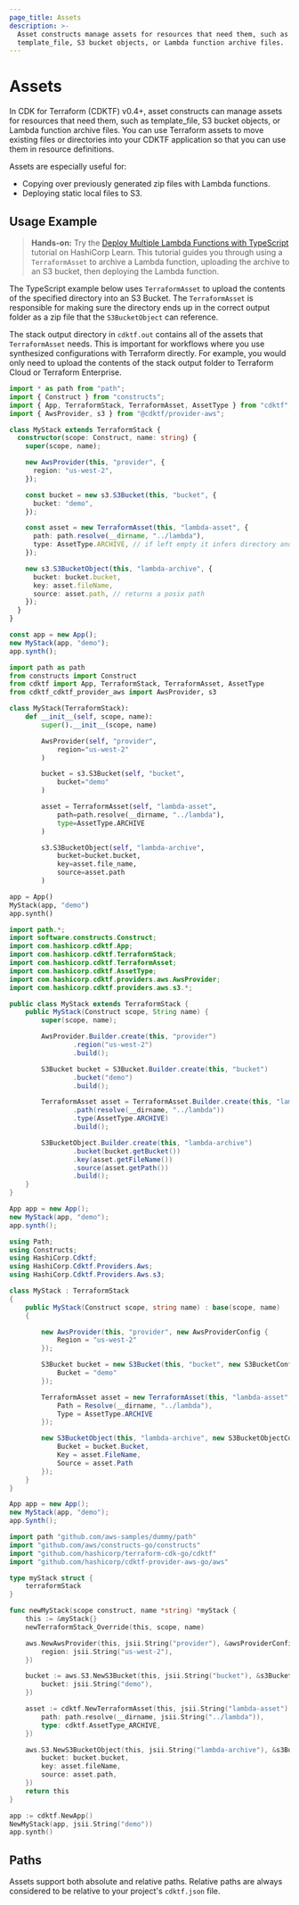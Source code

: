 ```yaml
---
page_title: Assets
description: >-
  Asset constructs manage assets for resources that need them, such as
  template_file, S3 bucket objects, or Lambda function archive files.
---
```


# Assets

In CDK for Terraform (CDKTF) v0.4+, asset constructs can manage assets for resources that need them, such as template_file, S3 bucket objects, or Lambda function archive files. You can use Terraform assets to move existing files or directories into your CDKTF application so that you can use them in resource definitions.

Assets are especially useful for:

- Copying over previously generated zip files with Lambda functions.
- Deploying static local files to S3.

## Usage Example

> **Hands-on:** Try the [Deploy Multiple Lambda Functions with TypeScript](https://learn.hashicorp.com/tutorials/terraform/cdktf-assets-stacks-lambda?in=terraform/cdktf) tutorial on HashiCorp Learn. This tutorial guides you through using a `TerraformAsset` to archive a Lambda function, uploading the archive to an S3 bucket, then deploying the Lambda function.

The TypeScript example below uses `TerraformAsset` to upload the contents of the specified directory into an S3 Bucket. The `TerraformAsset` is responsible for making sure the directory ends up in the correct output folder as a zip file that the `S3BucketObject` can reference.

The stack output directory in `cdktf.out` contains all of the assets that `TerraformAsset` needs. This is important for workflows where you use synthesized configurations with Terraform directly. For example, you would only need to upload the contents of the stack output folder to Terraform Cloud or Terraform Enterprise.

<CodeTabs>

```ts
import * as path from "path";
import { Construct } from "constructs";
import { App, TerraformStack, TerraformAsset, AssetType } from "cdktf";
import { AwsProvider, s3 } from "@cdktf/provider-aws";

class MyStack extends TerraformStack {
  constructor(scope: Construct, name: string) {
    super(scope, name);

    new AwsProvider(this, "provider", {
      region: "us-west-2",
    });

    const bucket = new s3.S3Bucket(this, "bucket", {
      bucket: "demo",
    });

    const asset = new TerraformAsset(this, "lambda-asset", {
      path: path.resolve(__dirname, "../lambda"),
      type: AssetType.ARCHIVE, // if left empty it infers directory and file
    });

    new s3.S3BucketObject(this, "lambda-archive", {
      bucket: bucket.bucket,
      key: asset.fileName,
      source: asset.path, // returns a posix path
    });
  }
}

const app = new App();
new MyStack(app, "demo");
app.synth();
```

```python
import path as path
from constructs import Construct
from cdktf import App, TerraformStack, TerraformAsset, AssetType
from cdktf_cdktf_provider_aws import AwsProvider, s3

class MyStack(TerraformStack):
    def __init__(self, scope, name):
        super().__init__(scope, name)

        AwsProvider(self, "provider",
            region="us-west-2"
        )

        bucket = s3.S3Bucket(self, "bucket",
            bucket="demo"
        )

        asset = TerraformAsset(self, "lambda-asset",
            path=path.resolve(__dirname, "../lambda"),
            type=AssetType.ARCHIVE
        )

        s3.S3BucketObject(self, "lambda-archive",
            bucket=bucket.bucket,
            key=asset.file_name,
            source=asset.path
        )

app = App()
MyStack(app, "demo")
app.synth()
```

```java
import path.*;
import software.constructs.Construct;
import com.hashicorp.cdktf.App;
import com.hashicorp.cdktf.TerraformStack;
import com.hashicorp.cdktf.TerraformAsset;
import com.hashicorp.cdktf.AssetType;
import com.hashicorp.cdktf.providers.aws.AwsProvider;
import com.hashicorp.cdktf.providers.aws.s3.*;

public class MyStack extends TerraformStack {
    public MyStack(Construct scope, String name) {
        super(scope, name);

        AwsProvider.Builder.create(this, "provider")
                .region("us-west-2")
                .build();

        S3Bucket bucket = S3Bucket.Builder.create(this, "bucket")
                .bucket("demo")
                .build();

        TerraformAsset asset = TerraformAsset.Builder.create(this, "lambda-asset")
                .path(resolve(__dirname, "../lambda"))
                .type(AssetType.ARCHIVE)
                .build();

        S3BucketObject.Builder.create(this, "lambda-archive")
                .bucket(bucket.getBucket())
                .key(asset.getFileName())
                .source(asset.getPath())
                .build();
    }
}

App app = new App();
new MyStack(app, "demo");
app.synth();
```

```csharp
using Path;
using Constructs;
using HashiCorp.Cdktf;
using HashiCorp.Cdktf.Providers.Aws;
using HashiCorp.Cdktf.Providers.Aws.s3;

class MyStack : TerraformStack
{
    public MyStack(Construct scope, string name) : base(scope, name)
    {

        new AwsProvider(this, "provider", new AwsProviderConfig {
            Region = "us-west-2"
        });

        S3Bucket bucket = new S3Bucket(this, "bucket", new S3BucketConfig {
            Bucket = "demo"
        });

        TerraformAsset asset = new TerraformAsset(this, "lambda-asset", new TerraformAssetConfig {
            Path = Resolve(__dirname, "../lambda"),
            Type = AssetType.ARCHIVE
        });

        new S3BucketObject(this, "lambda-archive", new S3BucketObjectConfig {
            Bucket = bucket.Bucket,
            Key = asset.FileName,
            Source = asset.Path
        });
    }
}

App app = new App();
new MyStack(app, "demo");
app.Synth();
```

```go
import path "github.com/aws-samples/dummy/path"
import "github.com/aws/constructs-go/constructs"
import "github.com/hashicorp/terraform-cdk-go/cdktf"
import "github.com/hashicorp/cdktf-provider-aws-go/aws"

type myStack struct {
	terraformStack
}

func newMyStack(scope construct, name *string) *myStack {
	this := &myStack{}
	newTerraformStack_Override(this, scope, name)

	aws.NewAwsProvider(this, jsii.String("provider"), &awsProviderConfig{
		region: jsii.String("us-west-2"),
	})

	bucket := aws.S3.NewS3Bucket(this, jsii.String("bucket"), &s3BucketConfig{
		bucket: jsii.String("demo"),
	})

	asset := cdktf.NewTerraformAsset(this, jsii.String("lambda-asset"), &terraformAssetConfig{
		path: path.resolve(__dirname, jsii.String("../lambda")),
		type: cdktf.AssetType_ARCHIVE,
	})

	aws.S3.NewS3BucketObject(this, jsii.String("lambda-archive"), &s3BucketObjectConfig{
		bucket: bucket.bucket,
		key: asset.fileName,
		source: asset.path,
	})
	return this
}

app := cdktf.NewApp()
NewMyStack(app, jsii.String("demo"))
app.synth()
```

</CodeTabs>

## Paths

Assets support both absolute and relative paths. Relative paths are always considered to be relative to your project's `cdktf.json` file.
